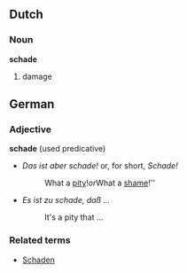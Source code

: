 ==Dutch==
===Noun===
'''schade'''
#damage

==German==
===Adjective===
'''schade''' (used predicative)
*''Das ist aber schade!'' or, for short, ''Schade!''
*:What a [[pity]]!'' or  ''What a [[shame]]!''
*''Es ist zu schade, daß ...''
*:It's a pity that ...
===Related terms===
*[[Schaden]]